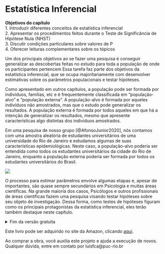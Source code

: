 # Estatística Inferencial



::: {.objectives data-latex="" }
**Objetivos do capítulo**  
1. Introduzir diferentes conceitos de estatística inferencial  
2. Apresentar os procedimentos feitos durante o Teste de Significância de Hipótese Nula (NHST)   
3. Discutir condições particulares sobre valores de P      
4. Oferecer leituras complementares sobre os tópicos  
:::

Um dos principais objetivos ao se fazer uma pesquisa é conseguir generalizar as descobertas feitas no estudo para toda a população de onde os participantes pertencem Essa tarefa faz parte dos objetivos da estatística inferencial, que se ocupa majoritariamente com desenvolver estimativas sobre os parâmetros populacionais e testar hipóteses. 


Como apresentado em outros capítulos, a população pode ser formada por indivíduos, famílias, etc e é frequentemente classificada em "população-alvo" e "população externa". A população-alvo é formada por aqueles indivíduos não amostrados, mas que o estudo pode generalizar os resultados. A população externa é formada por todos aqueles em que há a intenção de generalizar os resultados, mesmo que apresente características algo distintas dos indivíduos amostrados.

Em uma pesquisa de nosso grupo [@AfonsoJunior2020], nós contamos com uma amostra aleatória de estudantes universitários de uma universidade do Rio de Janeiro e estudamos algumas de suas características epidemiológicas. Neste caso, a população-alvo poderia ser entendida como todos os estudantes universitários da cidade do Rio de Janeiro, enquanto a população externa poderia ser formada por todos os estudantes universitários do Brasil. 


![](./img/cap_inferencia_amostra_populacao.png)


O processo para estimar parâmetros envolve algumas etapas e, apesar de importantes, são quase sempre secundários em Psicologia e muitas áreas científicas. Na grande maioria dos casos, Psicólogos e outros profissionais de áreas científicas fazem uma pesquisa visando testar hipóteses sobre seu objeto de investigação. Dessa forma, como testes de hipóteses figuram como os principais protagonistas da estatística inferencial, eles terão também destaque neste  capítulo.  

<details><summary>Fim da versão gratuita</summary>
 

## NHST (Teste de Significância de Hipótese Nula)


::: {.glossario }
<U>**GLOSSÁRIO**</U>   
**Parâmetro**: Valor que descreve uma característica da população. Esse valor é fixo e desconhecido. Sua representação é feita por letras gregas.  
**Estatística**: Valor que descreve uma característica da amostra. Esse valor é aleatório e calculado através dos dados coletados.  É apresentado por letras romanas.  
**Inferência**: Processo pelo qual, através de modelos estatísticos, se tiram conclusões sobre características da população a partir dos dados amostrais e permite fazer generalizações e previsões a respeito da população. Técnicas inferenciais permitem a estimativa dos parâmetros populacionais e testar hipóteses.  
**Modelo estatístico**:  Sistema de equações que descreve ou representa o possível processo gerador de dados do conjunto de dados em análise.    
**NHST**: Sigla que representa Teste de Significância de Hipótese Nula (em Inglês, *Null Hypothesis Significance Testing*)
:::


::: {.warning}
**Atenção**: É extremamente difícil conseguir falar sobre este conceito em uma linguagem simples para todos, mas ao mesmo tempo sem inconsistências estatísticas. Algumas notas são deixadas durante a seção visando atingir este objetivo.     
:::


A sigla NHST se refere ao Teste de Significância de Hipótese Nula, que é o procedimento mais utilizado quando pesquisadores desejam testar hipóteses de pesquisa utilizando recursos da estatística. Subjacente a todo o processo, está o pressuposto de que é possível transformar perguntas científicas em modelos probabilísticos e, com isso, utilizar a linguagem estatística para lidar com tais questões [@Curley013].

![](./img/cap_inferencia_modelos_estatisticos.png)



Existem diferentes maneiras de introduzir o tema e as subseções a seguir o apresentará descrevendo cada um dos termos que compõe a sigla por uma forma pragmática. Com algumas sutis diferenças, esses procedimentos e suas interpretações são similares em todas as áreas da teoria de decisão, tal como Teoria de Detecção de Sinal e diagnóstico médico, o que foi discutido por um trabalho meu recente.  

Algo colateral ao aspecto pragmático, a forma pela qual os testes de hipóteses são feitos hoje é uma mistura entre a forma pela qual Ronald Fisher pensava ser a correta e a maneira pela qual Jerzy Neyman e Egon Pearson defendiam ser a adequada.  

### A primeira etapa: a hipótese  

Na maioria das vezes, quando uma pesquisa é feita, ela visa testar uma hipótese. Por sua vez, uma hipótese é uma conjectura, uma suposição sobre o estado das coisas feita pelo pesquisador e usualmente pensada no presente do indicativo (ex: há) ou no futuro do pretérito (ex: haveria). Em inglês, há o habito de tratar uma hipótese de pesquisa como *Educated Guess*, tendo em vista que ela costuma ser feita de maneira cuidadosa e após alguma reflexão sobre o tema de interesse. As hipóteses podem ser classificadas como substantivas ou estatísticas.   

Uma hipótese substantiva é uma formulação textual e semântica sobre determinado fenômeno. Ou seja, é uma frase, tal como "haveria uma relação entre nível de atividade física e bem-estar psicológico", ou "o tratamento psicofarmacológico melhora quadros de depressão" ou ainda que "o tipo de colégio - público ou privado - influência nos resultados de alunos em provas nacionais". A hipótese estatística, por sua vez, visa operacionalizar a hipótese substantiva e, com isso, é uma afirmação conjectural, em termos quantitativos, das relações estatísticas da hipótese substantiva (p. 46), o que será apresentado em seguida. 

![](./img/cap_inferencia_tipos_hipoteses.png)

Ao se fazer uma pesquisa, as hipóteses estatísticas podem ser divididas em Hipótese nula, representada por $H_0$ e Hipótese alternativa, representada por $H_1$ ou $H_a$.

Muitas pesquisas podem ser feitas e, consequentemente, muitas hipóteses construídas. Em Psicologia, quase sempre as hipóteses de interesse verificam diferenças entre grupos ou relacionamento entre variáveis e, por sua frequência na literatura, serão apresentadas aqui.  

Em pesquisas com esta finalidade, a hipótese nula é a mais conservadora sobre determinado fenômeno. Ela advoga que pela ausência de padrões, pela inexistência de um relacionamento de causa e efeito, de associação entre variáveis ou de diferença entre grupos. Em termo gerais, a hipótese nula define que qualquer condição observada na população/natureza pode ser melhor explicada pelo acaso.   

Por contraste, a hipótese alternativa apoia relação de causalidade entre variáveis, ou que determinado fator apresenta relacionamento com outro ou que existe diferenças entre grupos, etc. Em linhas gerais, a hipótese nula costuma ser definida como aquilo que o pesquisador não acredita (em inglês, chama-se de *Straw person Principle*) e a hipótese alternativa tende a ser a hipótese que o pesquisador previamente assumiu para motivar sua coleta de dados. 

Em estatística frequentista, por um apoio epistemológico, a hipótese nula é assumida como verdadeira antes mesmo de qualquer procedimento de coleta e análise de dados. Note que ao assumi-la como verdadeira, isso não significa afirmar que ela seja, de fato, verdadeira. Essa suposição tem origem em discussões clássicas em estatística e, pragmaticamente, a hipótese nula é o que pesquisadores desejam falsear ou refutar na maioria das vezes em suas investigações [@Lecoutre2014]. 

Apesar da definição textual da hipótese ser de fácil entendimento para todos, ele não tem utilidade para etapa de coleta de dados. Dessa forma, esse formato textual é substituído pelo formato estatístico. Por exemplo, se uma determinada pesquisa é feita sob hipótese de que "um determinado antidepressivo auxilia na melhora de pacientes deprimidos", isso tende a gerar a hipótese alternativa que pode ser lida como: "em média, pessoas deprimidas do grupo que usou o medicamento tem resultados mais baixos em uma escala de depressão quando contrastado com o grupo que não usou o medicamento". Conceitualmente:

$$\underbrace{O \,grupo \,que \,tomou \,antidepressivo \,terá \,menos \,depressão}_\text{Hipótese  substantiva}$$

$$H_0: \mu_{grupo (1)} = \mu_{grupo (2)}$$
$$\underbrace{H_a: \mu_{grupo (1)} < \mu_{grupo (2)}}_\text{Hipóteses estatísticas}$$

Neste tipo de formulação estatística, a hipótese nula necessariamente será formada pelo sinal de igual ($=$), enquanto a hipótese alternativa poderá ser diferente ($\neq$), maior ($>$) ou menor ($<$). Tecnicamente, isso costuma alterar levemente etapas analíticas, que são descritas em outros capítulos.  

É importante introjetar duas condições. A primeira é que o pesquisador não testa diretamente a hipótese substantiva, mas sim a hipótese estatística, que tenta operacionalizar a primeira. A segunda característica é que, em estatística frequentista, por mais importante que seja a hipótese alternativa -- afinal, foi ela que motivou a pesquisa -- ela não é testada diretamente De fato, se assume que a hipótese nula seja verdadeira por princípio e, em seguida, compara-se o quão compatível os resultados obtidos são à tal hipótese.


::: {.warning}
**Atenção**: O pesquisador tende a fazer uma pesquisa para verificar a adequação de sua hipótese ($H_a$). Entretanto, o mecânica da estatística frequentista testa o quão os resultados são compatíveis ou não com a hipótese nula.     
:::

Com tais explicações feitas, a primeira parte da sigla "NH" (de *Null Hypothesis Significance Testing*) foi apresentada.


## Nível de significância   

Toda pesquisa tem erros. Como visto anteriormente, em estatística frequentista, a hipótese nula é definida como verdadeira inicialmente. Dessa maneira, o nível de significância (denotado pela letra $\alpha$) é definido como o máximo erro tolerável [@Greenland2019] da probabilidade de se rejeitar a hipótese nula quando ela é, de fato, verdadeira. Ele deve ser estipulado <u>antes</u> da coleta e análise de dados e, por ser uma probabilidade, compreende valores entre 0 e 1. 

Apesar deste nível ser uma escolha do pesquisador, quanto maior ele for, mais facilmente a hipótese nula será rejeitada. No extremo, se o nível de significância for 1, todos os resultados irão concluir pela rejeição da hipótese nula. Por oposição, se o nível de significância for igual a 0, a hipótese nula jamais seria rejeitada, mesmo quando falsa.  

Em estatística frequentista, é convencional estipular o nível de significância em 5% (0.05) ou 1% (0.01). Em algumas ocasiões, 10% (0.1) como nível de significância é aceito, mesmo que isso possa gerar uma maior dificuldade na publicação. Apesar desses números não serem mágicos, a origem dos 5% remonta a Ronald Fisher, que no trabalho "*Statistical Methods for Research Workers*" (1925), deixou uma tabela com indicando quais seriam os resultados esperados tendo como critério este nível.

O nível de significância é importante pois ele é associado com o conceito de erros. Quando se rejeita uma hipótese nula verdadeira, dá-se o nome de erro do tipo I. Em pesquisas médicas, esse é erro é chamado de "falso positivo" e, em psicofísica, de "falso alarme". 

Entende-se também que é possível que a hipótese nula não seja rejeitada mesmo quando ela é falsa. Esse é o erro do tipo II (2), que também é chamado de "falso negativo" em pesquisas médicas ou "perda" em psicofísica. Note que o erro do tipo 2 e alguns conceitos derivados não se conectam tão diretamente com o conceito de nível de significância. Isso ocorre pois esse conceito não é bem uma defesa de Ronald Fisher, mas foi introjetado posteriormente por Jerzy Neyman e Egon Pearson [@cohen2013explaining]. 

A tabela de tomada de decisão a seguir, uma matriz de confusão, é a mais tradicionalmente usada para ilustrar esse conceito. 


![](./img/cap_inferencia_tabela_decisao.png)
*Nota: Ronald Fisher tinha bastante resistência à ideia do erro do tipo II ou também aos intervalos de confiança. Essa tabela é uma junção pragmática de sua forma de entender testes de hipóteses e da forma de Jerzy Neyman e  Egan Pearson. A hipótese nula é assumida como verdadeira e não <u>provada</u> ou <u>refutada</u> como tal.*


Existe um *trade-off*, ou relação de perde-ganha, entre o erro do tipo I e o erro do tipo II. Aumentar o erro do tipo I leva à diminuição do erro do tipo II. Desta forma, o pesquisador deverá pesar as consequências do erro do tipo I (falsos positivos) e também as consequências do erro do tipo II (falsos negativos) durante a testagem de hipótese.  

Ao fim desta seção, outro exemplo será dado para tornar esta tabela mais palatável. Com isto posto, a terceira parte da sigla "S" é considerada apresentada.



## O teste estatístico  

A testagem estatística pode ser entendida como uma maneira formal de modelar os dados e verificar a probabilidade de se obter determinados resultados assumindo a hipótese nula como verdadeira. De maneira mais direta, é uma ferramenta de auxílio para contrastar hipóteses, permitindo rejeitar ou não a hipótese nula, a partir de um nível de significância fixo previamente definido [@Lecoutre2014]. Com isso, ao se implementar testes estatísticos, se possibilita ter inferências sobre aspectos populacionais a partir dos resultados amostrais.  

Pragmaticamente, após a definição da hipótese nula e alternativa, bem como o nível de significância, testes estatísticos são calculados com base nos dados e seus resultados auxiliam a rejeitar ou falhar em rejeitar a hipótese nula. A estatística dispõe de um exército de testes estatísticos (ex: Teste T, Teste de Kruskal-Walis, etc), que tendem a ser classificados por muitos critérios, como o tipo de distribuição de algumas variáveis ou a natureza da VI/VD, etc. 

Apesar dessa estratégia ser costumeiramente feita não apenas em Psicologia, ela pode levar à falsa percepção de que os testes estatísticos são mutuamente exclusivos e que há uma fórmula de bolo padronizada em que cada situação de pesquisa necessita de um teste específico e não outro.

Neste livro, mesmo nos capítulos em que testes estatísticos são descritos, essas condições serão um pouco desafiadas. O que é fundamental ter conhecimento é que: 

(1) Todo teste estatístico assume alguns pressupostos, que devem ser sempre testados;   
(2) Os testes produzirão um valor numérico, que é um sumário estatístico chamado de estatística de teste, representado por letras como T ou $\chi^2$;    
(3) Esta estatística de teste é uma variável aleatória com algumas propriedades específicas;  
(4) Apesar da importância destes resultados, eles são sempre transformados em um valor de P. Por sua vez,       
(5) O valor de P é usado como critério de tomada de decisão.



## O valor de P

Após definir da hipótese nula e alternativa, bem como o nível de significância e execução do teste estatístico, um valor de P será apresentado. Ele é o critério mais comumente empregado para tomada de decisão em estatística frequentista e apresenta as seguintes condições:

(1) Seu valor é uma probabilidade e, portanto, compreende valores entre 0 e 1;   
(2) Seu valor é obtido por um modelo estatístico que é assumido como adequado e bem especificado;   
(3) Seu valor indica a probabilidade de se obter uma estatística de teste igual ou ainda mais extrema que observada assumindo a hipótese nula como verdadeira;    
(3) Seu valor indica a compatibilidade dos resultados obtidos e os esperados assumindo a hipótese nula verdadeira;     
(4) Quando o valor de P é baixo, isso possibilita que o pesquisador conclua pela rejeição da hipótese nula;     
(5) Quando o valor de P é alto, isso impede que a hipótese nula seja rejeitada.     

Como valores baixos ou altos são relativos, em estatística frequentista, se considera que a rejeição da hipótese nula ocorre apenas quando o valor de p é menor do que o valor previamente estipulado no nível de significância. Neste sentido, a tomada de decisão segue uma regra discreta, que é:

$$P<\alpha \Rightarrow \ Rejeitar \, H_0 $$ 
$$P 	\geq \alpha \Rightarrow \ Falhar \,em \,Rejeitar $$



É importante notar que rejeitar $H_0$ não significa aceitar $H_a$. Esse erro é frequente e é chamado de *Modus Tolens* [@Trafimow2019]. Repare que neste procedimento sequer há a necessidade de $H_a$. Além disso, os valores de P se referem às estatísticas de teste obtidas durante etapas analíticas. Eles não se referem à teoria científica que motivou a pesquisa e, desta forma, rejeitar $H_0$ também não significa falar que uma teoria foi provada.   

Finalmente, falhar em rejeitar $H_0$ não prova que ela é verdadeira. É possível apenas concluir que ainda não existem evidências sólidas para rejeitá-la. Aceitá-la significa cair num erro chamado de *Argumentum ad Ignorantiam*, em que as pessoas tendem a achar que algo que não foi provado como falso é, consequentemente, algo verdadeiro. 


Com isso, a última letra "T" de NHST, foi descrita.


## O tamanho do efeito  

Os valores de P são importantes como uma medida de força de evidência contra a hipótese nula, bem como permitem que os parâmetros (populacionais) sejam estimados pelos resultados amostrais. Por estas características, eles são importantes em testes de hipóteses e devem sempre ser relatados. No entanto, pragmaticamente, seus resultados são discretos (sim ou não) e <u>não</u> respondem diretamente as questões ou hipóteses que motivaram a execução da pesquisa, apesar de auxiliarem na tomada de decisão [@Goodman1999]. 


Medidas chamadas de Tamanho do efeito foram mais recentemente desenvolvidas tentando oferecer um indicador <u>contínuo</u> que visam responder a magnitude, relevância ou importância dos resultados, especialmente, quando se investiga diferenças entre dois grupos. 


Em todas as pesquisas amostrais, apenas uma parte da população foi acessada. Neste sentido, como parte da população não foi investigada, qualquer processo de generalização dos resultados pode incorrer em erros inferenciais. Uma vez que a estatística assume que a hipótese nula é, a priori, verdadeira, o erro que primeiro pode aparecer no processo de inferência ocorre quando o pesquisador rejeita a hipótese nula de maneira incorreta. Como a hipótese nula tende a apoiar, por exemplo, que não há diferença entre grupos, ao rejeitar incorretamente

 

## Um exemplo intuitivo   

Muitas áreas que trabalham com a noção de incerteza e erro fazem uso de recursos da Teoria da Decisão. A Teoria da Decisão é uma área interdisciplinar que visa descrever e explicar os processos subjacentes à escolha, com larga aplicação em testes de hipótese, detecção de sinal, exames médicos e avaliação psicológica.  


Dessa maneira, apesar de pequenas modificações de simbologia e nomenclatura, a tabela de tomada de decisão apresentada anteriormente costuma se repetir em todas essas áreas para a mesma finalidade: equacionar os custos dos erros e acertos possíveis. 

Isso posto, exames médicos talvez representem a melhor forma de entender este processo de tomada de decisão. Imagine que duas pessoas resolvam fazer exame para verificar se estão ou não grávidas. O resultado do exame tem uma grande importância, já que ele servirá de evidência para que ambas as pessoas planejem suas vidas daqui para frente. 

Apesar de assumirmos intuitivamente que exames médicos, no geral, são muito acurados, é importante introjetarmos que eles podem apresentar resultados incorretos ou distorcidos. Isso acontece, pois estes exames não medem diretamente o fenômeno de interesse, mas apenas sinais mais ou menos específicos de determinada condição. No caso da gravidez, esses exames costumam verificar o nível do Beta HCG, que atua como um marcador bioquímico importante relacionado à gravidez e algumas outras condições.  

É possível aproximar este exemplo pedagógico às hipóteses estatísticas descritas. Repare que <u>na realidade</u>, é possível estar ou não gravida. No entanto, na modelagem <u>estatística</u>, se assume inicialmente que a hipótese nula é verdadeira. Neste sentido, uma vez que a hipótese nula apoia a inexistência de padrões, sinais, eventos (etc), <u>não estar</u> grávida é a hipótese definida como verdadeira preliminarmente.  

O resultado do exame pode indicar que a pessoa está gravida ou que não está grávida. No jargão metrológico, esses resultados são chamados de "Positivo" e "Negativo", respectivamente. Conectando este elemento com a modelagem estatística, se o exame concluir que a pessoa está gravida, isso significa que ele <u>rejeitou a hipótese nula</u>. Em outras palavras, resultados positivos neste exemplo são resultados que rejeitam a hipótese nula. Por oposição, se o exame concluir que a pessoa não está grávida, ele teve um resultado negativo. Pela modelagem estatística, esse tipo de resultado <u>falhou em rejeitar a hipótese nula</u>.

![](./img/cap_inferencia_tabela_decisao2.png)


## O que não te contaram sobre inferência estatística   
 
Conforme previamente exposto, introduzir o conceito de teste de significância de hipótese nula em uma linguagem que seja estatisticamente correta e, ao mesmo tempo, facilmente capturável por todos é uma tarefa que parece já nascer fracassada. Há farta literatura indicando isso. Cerca de 90% dos principais livros-texto em Psicologia apresentam conceitos equivocados sobre teste de hipóteses [@Cassidy2019], o que também é frequente em escolas médicas [@OcaaRiola2016; Greenwood2015] e uma das justificativas da dificuldade em reproduzir ou replicar resultados previamente publicados [@Motulsky2014].


É provável que tais entraves quase universais e já bem enraizados na docência de estatística aplicada ocorram também em outras áreas e, provavelmente, uma revisão crítica deste próprio texto tal como está apontaria limitações ou inadequações. Tendo essa condição como base, a listagem de tópicos a seguir visa, ao menos, reduzir que algumas inconsistências sobre testes de hipóteses sejam mantidas ou reforçadas.    


**Condições metodológicas**


- De acordo com a teoria Popperiana, uma teoria ou hipótese jamais podem ser provadas. Só é possível gerar evidências que a corroborem provisoriamente ou a rejeitem. Como diz Einstein “No amount of experimentation can ever prove me right, but a single experiment can prove me wrong”. Assim, nenhum resultado obtido em pesquisas deve ser visto como uma prova cabal ou perfeita de uma teoria.   

- A hipótese nula não necessariamente é zero. É possível que ela defina outros valores. O termo *Nil* é usado para expressar $H_0$ quando ela é zero.   

- O valor de P não pressupõe hipótese alternativa. Ele é uma medida de quão compatível são os dados assumindo a hipótese nula como verdadeira.   

- A maioria dos testes inferenciais nada mais são do que modelos de regressão. As chamadas variações ou alternativas não-paramétricas tendem a ser modelos de regressão em dados ordenados.  

- O valor de P depende exclusivamente da hipótese nula e pode ser representado tanto em sentido *possibilístico* ou, com restrições e muitas discussões acadêmicas, como uma probabilidade condicional.   

- É necessário sempre checar os pressupostos dos modelos testados. Como diz Isaac Asimov, “Your assumptions are your windows on the world. Scrub them off every once in a while, or the light won’t come in.”

- Tem pouco ou nenhum sentido verificar a normalidade da variável dependente antes de performar um teste estatístico. A grande maioria dos testes estatísticos são versões reduzidas de modelos lineares. Assim, testar a normalidade da variável dependente não é um pressuposto de Teste T ou ANOVA. A normalidade desses modelos estatísticos é assumida para os resíduos.  


- O Teorema Central do Limite e a Lei dos Grandes Números são fundamentais na teoria da inferência, mesmo que não tenham sido abordados diretamente aqui.

- Técnicas de bootstrapping e estatística robusta lidam bem com a violação de alguns pressupostos.   

- Teste paramétrico não significa que a distribuição é normal, mas apenas que são caracterizados por uma família de distribuições indexada por um parâmetro. Nestes testes, o formato da distribuição dos dados é importante e eles visam estimar parâmetros (populacionais). O modelo exponencial ou de Poisson, por exemplo, são paramétrico.

- Testes não-paramétrico são melhores descritos como livres de distribuição, já que a distribuição dos dados não é uma preocupação de análise. 


**Condições históricas**

- A proposta de uma tabela de confusão para equacionar o processo de tomada de decisão é uma mistura estranha entre as formas de entender os testes de significância de Ronald Fisher e o Teste de Hipóteses de Neyman e Pearson. Há um excelente capítulo intitulado *The Fisher, Neyman–Pearson and Jeffreys Views of Statistical Tests* indicando passagens históricas sobre a relação agressiva e conturbada entre eles [@Lecoutre2014].   


**Grandes debates**    

- A violação dos modelos estatísticos costuma ocorrer com relativa frequência em Psicologia. Há uma intensa discussão sobre as consequências disso, incluindo posicionamentos que sugerem que a crise de replicação é em função disso e posicionamentos que julgam que a violação dos pressupostos tem pouco ou nenhum impacto na maioria das vezes. 

- Parece haver uma ênfase muito grande em verificar pressupostos de modelos compactos (Teste T), que não é acompanhada em modelos mais complexos.  


## Pesquisas adicionais  

Como este capítulo apresentou tanto aspectos pragmáticos, como alguns eventos históricos sobre inferência estatística e testes de hipótese, seria possível listar inúmeras referências de qualidade como recursos adicionais. Entretanto, vou optar por apenas algumas obras que eu costumo acessar várias vezes para reler.

1. On some assumptions of the null hypothesis statistical testing (DOI: 10.1177/0013164416667979)
Este é um trabalho de Alexandre Patriota que é uma referência na aplicação e docência em estatística. A discussão sobre valor de P como probabilidade condicional é importante e merece uma atenção.  

2. Fisher,Neyman-PearsonorNHST?Atutorialforteachingdatatesting (DOI: 10.3389/fpsyg.2015.00223)  
Este é um trabalho interessante que oferece algumas estratégias de docência sobre testes de hipótese. Uma característica bastante positiva deste trabalho é sua diferenciação dos procedimentos do teste de significância de Fisher e o teste de hipóteses de Neyman-Pearson

3. Statistical tests,  P values,  confidence intervals,  and power: a guide to misinterpretations (10.1007/s10654-016-0149-3)
Este é um trabalho muito interessante que descreve as principais rotinas feitas em testes de hipóteses, mas também 25 equívocos frequentes que pesquisadores fazem ao interpretar os valores de P.   


## Questões  

::: {.question }

1. (Retirado de Business Statistics) Qual das sentenças é verdadeira<br>a) A hipótese nula não é testada. A hipótese alternativa é testada.<br>b) A hipótese nula é testada. A hipótese alternativa não é testada.<br>c) Ambas as hipóteses (nula e alternativa) são testadas.<br>d) Ambas as hipóteses (nula e alternativa) não são testadas<br>e) Todas as opções.


1. (Retirado de TJ-MS, Técnico de Nível Superior - Estatístico). Teste de Hipótese compõe um conjunto de regras de decisão para aceitar ou rejeitar uma hipótese estatística com base em dados amostrais. A respeito do Teste de Hipótese, avalie as considerações a seguir.<br>I. A hipótese utilizada como referência no teste é a hipótese nula, representada pela sigla H0.<br>II. A construção da região crítica é feita sob a premissa de que a hipótese utilizada como referência é falsa.<br>III. Ao se testar a hipótese utilizada como referência, está sujeito a cometer dois tipos de erros: rejeitar a hipótese quando ela é verdadeira, ou não rejeitar a hipótese quando ela é falsa.<br>IV. Em caso de teste para diferença entre médias de duas populações normais, a hipótese alternativa assumira a igualdade entre as duas médias.<br> V. Na construção da região crítica com teste bilateral, o nível de significância deve ser dividido entre as duas áreas de rejeição.    
É CORRETO apenas o que se afirma em:<br>a)	I, III e V.<br>B)	II, III e V.<br>C)	I, II e III.<br>D)	III, IV e V.<br>E)	IV e V.

1. (Retirado de Business Statistics) O nível de significância é<br>a) A probabilidade mínima de rejeição da hipótese nula.<br>b) A probabilidade máxima de rejeição da hipótese nula.<br>c) A probabilidade mínima da rejeição da hipótese alternativa.<br>d) A probabilidade máxima da rejeição da hipótese alternativa.<br>e) Todas as opções.

1. (Retirado de Analista Estatística, CNMP, FCC, 2014) Com relação a testes de hipóteses estatísticas e denominando H0 como sendo a hipótese nula e H1 a hipótese alternativa, a definição de potência de um teste corresponde à probabilidade de:<br>a) não rejeitar H0, quando H0 é verdadeira.<br>b) não rejeitar H0, quando H0 é falsa.<br>c) não rejeitar H0, independentemente de H0 ser falsa ou verdadeira.<br>d) rejeitar H0, quando H0 é verdadeira.<br>e) rejeitar H0, quando H0 é falsa.  

1. (Retirado de Economista, Petrobrás, CESGRANRIO, 2010) No caso de um teste estatístico clássico, com a hipótese nula H0 e a alternativa H1, cometer o erro do tipo II consiste em:<br>a) rejeitar H0, sendo H0 verdadeiro.<br>b) aceitar H0, sendo H0 falso.<br>c) aceitar H1, sendo H1 verdadeiro.<br>d) rejeitar H1, sendo H1 falso.<br>e) aceitar H0 e aceitar H1.
:::
Gabarito: 1-b; 2-a; 3-b; 4-e; 5-b








</details>

::: {.amazon }
Este livro pode ser adquirido no site da Amazon, clicando [aqui](https://www.amazon.com.br/gp/product/B097CP7T9M?pf_rd_r=RDZC8XYMBC1WY69T0J8K&pf_rd_p=abb22e6b-8812-4b76-a424-5f0b098d2c90&pd_rd_r=ceec1911-f409-4acd-ac8f-2d5bc68dac43&pd_rd_w=wMUzJ&pd_rd_wg=ZK85a&ref_=pd_gw_unk).     

Ao comprar a obra, você auxilia este projeto e ajuda a execução de novos. Qualquer dúvida, entre em contato por luisfca@puc-rio.br  
:::
